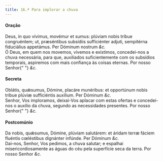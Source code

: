 ```yaml
---
title: 16.ª Para implorar a chuva
---
```


<h4 class="text-center">Oração</h4>
<div class="grid grid-cols-2 gap-5">
  <span class="text-justify">
    Deus, in quo vívimus, movémur et sumus: plúviam nobis tríbue congruéntem;
    ut, præséntibus subsídiis sufficiénter adjuti, sempitérna fiduciálius
    appetámus. Per Dóminum nostrum <em>&c.</em>
  </div>
  <span class="text-justify">
    Ó Deus, em quem nos movemos, vivemos e existimos, concedei-nos a chuva
    necessária, para que, auxiliados suficientemente com os subsídios temporais,
    aspiremos com mais confiança às coisas eternas. Por nosso Senhor{" "}
    <em>&c.</em>
  </span>
</div>

<h4 class="text-center">Secreta</h4>
<div class="grid grid-cols-2 gap-5">
  <span class="text-justify">
    Oblátis, quǽsumus, Dómine, placáre munéribus: et opportúnum nobis tríbue
    plúviæ sufficiéntis auxílium. Per Dóminum <em>&c.</em>
  </div>
  <span class="text-justify">
    Senhor, Vos imploramos, deixai-Vos aplacar com estas ofertas e concedei-nos
    o auxílio da chuva, segundo as necessidades presentes. Por nosso Senhor{" "}
    <em>&c.</em>
  </span>
</div>

<h4 class="text-center">Postcomúnio</h4>
<div class="grid grid-cols-2 gap-5">
  <span class="text-justify">
    Da nobis, quǽsumus, Dómine, plúviam salutárem: et áridam terræ fáciem
    fluéntis cœléstibus dignánter infúnde. Per Dóminum <em>&c.</em>
  </div>
  <span class="text-justify">
    Dai-nos, Senhor, Vos pedimos, a chuva salutar; e espalhai
    misericordiosamente as águas do céu pela superfície seca da terra. Por nosso
    Senhor <em>&c.</em>
  </span>
</div>
